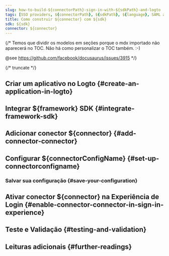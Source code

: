 ```yaml
---
slug: how-to-build-${connectorPath}-sign-in-with-${sdkPath}-and-logto
tags: [SSO providers, ${connectorPath}, ${sdkPath}, ${language}, SAML authentication, enterprise login, SSO login]
title: Como construir ${connector} com ${sdk}
sdk: ${sdk}
connector: ${connector}
---
```


{/*
  Temos que dividir os modelos em seções porque o mdx importado não aparecerá no TOC.
  Não há como personalizar o TOC também. :-)

  @see https://github.com/facebook/docusaurus/issues/3915
*/}




{/* truncate */}

<Intro connector={connector} sdk="${sdk}" link="${sdkOfficialLink}" />

## Criar um aplicativo no Logto \{#create-an-application-in-logto}

<CreateApplication type="${appType}" framework="${framework}" />

## Integrar ${framework} SDK \{#integrate-framework-sdk}

<IntegrateSdk />

## Adicionar conector ${connector} \{#add-connector-connector}

<AddSsoConnector framework="${framework}" />

## Configurar ${connectorConfigName} \{#set-up-connectorconfigname}

<ConnectorGuide />

### Salvar sua configuração \{#save-your-configuration}

<SaveYourConfiguration connector={connector} />

## Ativar conector ${connector} na Experiência de Login \{#enable-connector-connector-in-sign-in-experience}

<EnableSsoConnector />

## Teste e Validação \{#testing-and-validation}

<TestingAndValidation connector={connector} sdk="${sdk}" />

## Leituras adicionais \{#further-readings}

<FurtherReadings />